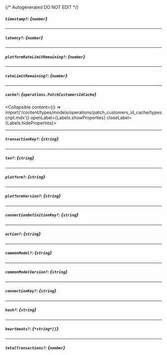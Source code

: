 {/* Autogenerated DO NOT EDIT  */}

##### `timestamp?`: *{`number`}*

---
##### `latency?`: *{`number`}*

---
##### `platformRateLimitRemaining?`: *{`number`}*

---
##### `rateLimitRemaining?`: *{`number`}*

---
##### `cache?`: *{`operations.PatchCustomersIdCache`}*
<Collapsible content={() => import('/content/types/models/operations/patch_customers_id_cache/typescript.mdx')} openLabel={Labels.showProperties} closeLabel={Labels.hideProperties}>
</Collapsible>

---
##### `transactionKey?`: *{`string`}*

---
##### `txn?`: *{`string`}*

---
##### `platform?`: *{`string`}*

---
##### `platformVersion?`: *{`string`}*

---
##### `connectionDefinitionKey?`: *{`string`}*

---
##### `action?`: *{`string`}*

---
##### `commonModel?`: *{`string`}*

---
##### `commonModelVersion?`: *{`string`}*

---
##### `connectionKey?`: *{`string`}*

---
##### `hash?`: *{`string`}*

---
##### `heartbeats?`: *{`*string*[]`}*

---
##### `totalTransactions?`: *{`number`}*



